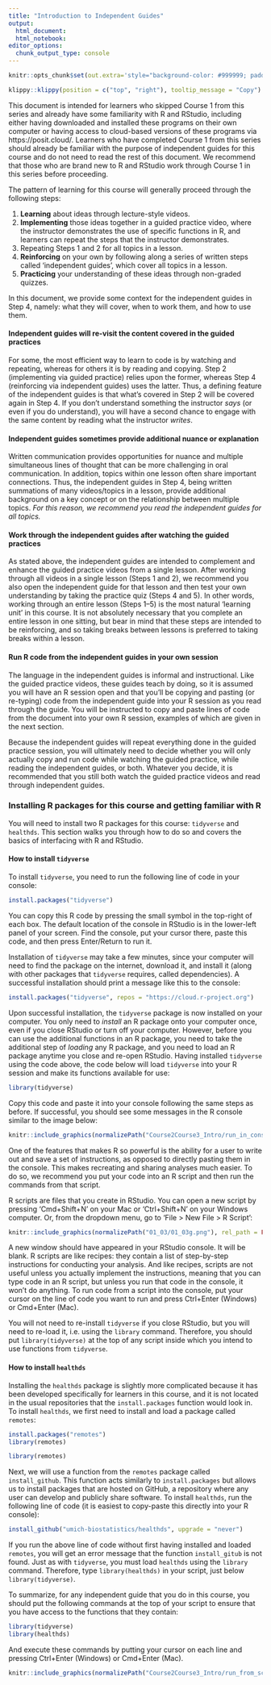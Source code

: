 ```yaml
---
title: "Introduction to Independent Guides"
output: 
  html_document:
  html_notebook:
editor_options: 
  chunk_output_type: console
---
```


```r
knitr::opts_chunk$set(out.extra='style="background-color: #999999; padding:7px; display: inline-block;"')
```


```r
klippy::klippy(position = c("top", "right"), tooltip_message = "Copy")
```

This document is intended for learners who skipped Course 1 from this series and
already have some familiarity with R and RStudio, including either having
downloaded and installed these programs on their own computer or having access
to cloud-based versions of these programs via https://posit.cloud/. Learners who
have completed Course 1 from this series should already be familiar with the
purpose of independent guides for this course and do not need to read the rest
of this document. We recommend that those who are brand new to R and RStudio
work through Course 1 in this series before proceeding.

The pattern of learning for this course will generally proceed through the following
steps:

1. **Learning** about ideas through lecture-style videos.
2. **Implementing** those ideas together in a guided practice video, where the
instructor demonstrates the use of specific functions in R, and learners can repeat
the steps that the instructor demonstrates.
3. Repeating Steps 1 and 2 for all topics in a lesson. 
4. **Reinforcing** on your own by following along a series of written
steps called 'independent guides', which cover all topics in a lesson.
5. **Practicing** your understanding of these ideas through non-graded quizzes. 

In this document, we provide some context for the independent guides in Step 4, 
namely: what they will cover, when to work them, and how to use them. 

#### Independent guides will re-visit the content covered in the guided practices

For some, the most efficient way to learn to code is by watching and repeating,
whereas for others it is by reading and copying. Step 2 (implementing via guided
practice) relies upon the former, whereas Step 4 (reinforcing via independent
guides) uses the latter. Thus, a defining feature of the independent guides is
that what's covered in Step 2 will be covered again in Step 4. If you don't
understand something the instructor *says* (or even if you do understand), you
will have a second chance to engage with the same content by reading what the
instructor *writes*.

#### Independent guides sometimes provide additional nuance or explanation

Written communication provides opportunities for nuance and multiple
simultaneous lines of thought that can be more challenging in oral
communication. In addition, topics within one lesson often share important
connections. Thus, the independent guides in Step 4, being written summations of
many videos/topics in a lesson, provide additional background on a
key concept or on the relationship between multiple topics. *For this reason, we
recommend you read the independent guides for all topics.*

#### Work through the independent guides after watching the guided practices

As stated above, the independent guides are intended to complement and enhance
the guided practice videos from a single lesson. After working through all
videos in a single lesson (Steps 1 and 2), we recommend you also open the
independent guide for that lesson and then test your own understanding by taking
the practice quiz (Steps 4 and 5). In other words, working through an entire
lesson (Steps 1--5) is the most natural 'learning unit' in this course. It is
not absolutely necessary that you complete an entire lesson in one sitting, but
bear in mind that these steps are intended to be reinforcing, and so taking
breaks between lessons is preferred to taking breaks within a lesson.

#### Run R code from the independent guides in your own session

The language in the independent guides is informal and instructional. Like the
guided practice videos, these guides teach by doing, so it is assumed you will
have an R session open and that you'll be copying and pasting (or re-typing)
code from the independent guide into your R session as you read through the
guide. You will be instructed to copy and paste lines of code from the document
into your own R session, examples of which are given in the next section. 

Because the independent guides will repeat everything done in the
guided practice session, you will ultimately need to decide whether you will
only actually copy and run code while watching the guided practice, while
reading the independent guides, or both. Whatever you decide, it is recommended
that you still both watch the guided practice videos and read through
independent guides.

### Installing R packages for this course and getting familiar with R

You will need to install two R packages for this course: `tidyverse` and
`healthds`. This section walks you through how to do so and covers the basics
of interfacing with R and RStudio. 

#### How to install `tidyverse`

To install `tidyverse`, you need to run the following line of code in your 
console:

```r
install.packages("tidyverse")
```

You can copy this R code by pressing the small symbol in the top-right of each
box. The default location of the console in RStudio is in the lower-left panel of
your screen. Find the console, put your cursor there, paste this code, and then
press Enter/Return to run it.

Installation of `tidyverse` may take a few minutes, since your computer will
need to find the package on the internet, download it, and install it (along
with other packages that `tidyverse` requires, called dependencies). A
successful installation should print a message like this to the console:

```r
install.packages("tidyverse", repos = "https://cloud.r-project.org")
```

Upon successful installation, the `tidyverse` package is now installed on your
computer. You only need to *install* an R package onto your computer once, even
if you close RStudio or turn off your computer. However, before you can use the
additional functions in an R package, you need to take the additional step of
*loading* any R package, and you need to load an R package anytime you close and
re-open RStudio. Having installed `tidyverse` using the code above, the code
below will load `tidyverse` into your R session and make its functions available
for use:

```r
library(tidyverse)
```

Copy this code and paste it into your console following the same steps as
before. If successful, you should see some messages in the R console similar to
the image below:

```r
knitr::include_graphics(normalizePath("Course2Course3_Intro/run_in_console.png"), rel_path = FALSE)
```

One of the features that makes R so powerful is the ability for a user to 
write out and save a set of instructions, as opposed to directly pasting
them in the console. This makes recreating and sharing analyses much easier. 
To do so, we recommend you put your code into an R script and then run the commands
from that script. 

R scripts are files that you create in RStudio. You can open a new script by
pressing 'Cmd+Shift+N' on your Mac or 'Ctrl+Shift+N' on your Windows computer.
Or, from the dropdown menu, go to 'File > New File > R Script':

```r
knitr::include_graphics(normalizePath("01_03/01_03g.png"), rel_path = FALSE)
```

A new window should have appeared in your RStudio console. It will be blank. R
scripts are like recipes: they contain a list of step-by-step instructions for
conducting your analysis. And like recipes, scripts are not useful unless you
actually implement the instructions, meaning that you can type code in an R
script, but unless you run that code in the console, it won't do anything. To
run code from a script into the console, put your cursor on the line of code you
want to run and press Ctrl+Enter (Windows) or Cmd+Enter (Mac).

You will not need to re-install `tidyverse` if you close RStudio, but you will
need to re-load it, i.e. using the `library` command. Therefore, you should
put `library(tidyverse)` at the top of any script inside which you intend
to use functions from `tidyverse`. 

#### How to install `healthds`

Installing the `healthds` package is slightly more complicated because it has
been developed specifically for learners in this course, and it is not located
in the usual repositories that the `install.packages` function would look in. To
install `healthds`, we first need to install and load a package called
`remotes`:

```r
install.packages("remotes")
library(remotes)
```

```r
library(remotes)
```

Next, we will use a function from the `remotes` package called `install_github`. 
This function acts similarly to `install.packages` but allows us to install
packages that are hosted on GitHub, a repository where any user can develop and
publicly share software. To install `healthds`, run the following line 
of code (it is easiest to copy-paste this directly into your R console):

```r
install_github("umich-biostatistics/healthds", upgrade = "never")
```

If you run the above line of code without first having installed and loaded
`remotes`, you will get an error message that the function `install_gitub` is not 
found. Just as with `tidyverse`, you must load `healthds` using the `library`
command. Therefore, type `library(healthds)` in your script, just below
`library(tidyverse)`. 

To summarize, for any independent guide that you do in this course, 
you should put the following commands at the top of your script to ensure that
you have access to the functions that they contain:

```r
library(tidyverse)
library(healthds)
```

And execute these commands by putting your cursor on each line and pressing
Ctrl+Enter (Windows) or Cmd+Enter (Mac).

```r
knitr::include_graphics(normalizePath("Course2Course3_Intro/run_from_script.png"), rel_path = FALSE)
```





